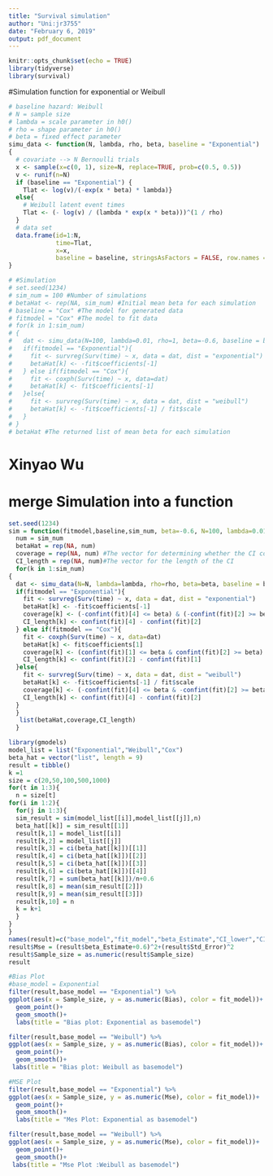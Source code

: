 ```yaml
---
title: "Survival simulation"
author: "Uni:jr3755"
date: "February 6, 2019"
output: pdf_document
---
```


```r
knitr::opts_chunk$set(echo = TRUE)
library(tidyverse)
library(survival)
```

#Simulation function for exponential or Weibull
```r

# baseline hazard: Weibull
# N = sample size    
# lambda = scale parameter in h0()
# rho = shape parameter in h0()
# beta = fixed effect parameter
simu_data <- function(N, lambda, rho, beta, baseline = "Exponential")
{
  # covariate --> N Bernoulli trials
  x <- sample(x=c(0, 1), size=N, replace=TRUE, prob=c(0.5, 0.5))
  v <- runif(n=N)
  if (baseline == "Exponential") {
    Tlat <- log(v)/(-exp(x * beta) * lambda)}
  else{
    # Weibull latent event times
    Tlat <- (- log(v) / (lambda * exp(x * beta)))^(1 / rho)
  }
  # data set
  data.frame(id=1:N,
             time=Tlat,
             x=x,
             baseline = baseline, stringsAsFactors = FALSE, row.names = NULL)
}
```


```r
# #Simulation
# set.seed(1234)
# sim_num = 100 #Number of simulations
# betaHat <- rep(NA, sim_num) #Initial mean beta for each simulation
# baseline = "Cox" #The model for generated data
# fitmodel = "Cox" #The model to fit data
# for(k in 1:sim_num)
# {
#   dat <- simu_data(N=100, lambda=0.01, rho=1, beta=-0.6, baseline = baseline)
#   if(fitmodel == "Exponential"){
#     fit <- survreg(Surv(time) ~ x, data = dat, dist = "exponential")
#     betaHat[k] <- -fit$coefficients[-1]
#   } else if(fitmodel == "Cox"){
#     fit <- coxph(Surv(time) ~ x, data=dat)
#     betaHat[k] <- fit$coefficients[-1]
#   }else{
#     fit <- survreg(Surv(time) ~ x, data = dat, dist = "weibull")
#     betaHat[k] <- -fit$coefficients[-1] / fit$scale
#   }
# }
# betaHat #The returned list of mean beta for each simulation
```

# Xinyao Wu 
# merge Simulation into a function
```r
set.seed(1234)
sim = function(fitmodel,baseline,sim_num, beta=-0.6, N=100, lambda=0.01, rho=1){
  num = sim_num
  betaHat = rep(NA, num) 
  coverage = rep(NA, num) #The vector for determining whether the CI cover true value of estimate
  CI_length = rep(NA, num)#The vector for the length of the CI
  for(k in 1:sim_num)
{
  dat <- simu_data(N=N, lambda=lambda, rho=rho, beta=beta, baseline = baseline)
  if(fitmodel == "Exponential"){
    fit <- survreg(Surv(time) ~ x, data = dat, dist = "exponential")
    betaHat[k] <- -fit$coefficients[-1]
    coverage[k] <- (-confint(fit)[4] <= beta) & (-confint(fit)[2] >= beta)
    CI_length[k] <- confint(fit)[4] - confint(fit)[2]
  } else if(fitmodel == "Cox"){
    fit <- coxph(Surv(time) ~ x, data=dat)
    betaHat[k] <- fit$coefficients[1]
    coverage[k] <- (confint(fit)[1] <= beta & confint(fit)[2] >= beta)
    CI_length[k] <- confint(fit)[2] - confint(fit)[1]
  }else{
    fit <- survreg(Surv(time) ~ x, data = dat, dist = "weibull")
    betaHat[k] <- -fit$coefficients[-1] / fit$scale
    coverage[k] <- (-confint(fit)[4] <= beta & -confint(fit)[2] >= beta)
    CI_length[k] <- confint(fit)[4] - confint(fit)[2]
  }
  }
   list(betaHat,coverage,CI_length)
  }
```


```r
library(gmodels)
model_list = list("Exponential","Weibull","Cox")
beta_hat = vector("list", length = 9)
result = tibble()
k =1
size = c(20,50,100,500,1000)
for(t in 1:3){
  n = size[t]
for(i in 1:2){
  for(j in 1:3){
  sim_result = sim(model_list[[i]],model_list[[j]],n)
  beta_hat[[k]] = sim_result[[1]]
  result[k,1] = model_list[[i]]
  result[k,2] = model_list[[j]]
  result[k,3] = ci(beta_hat[[k]])[[1]]
  result[k,4] = ci(beta_hat[[k]])[[2]]
  result[k,5] = ci(beta_hat[[k]])[[3]]
  result[k,6] = ci(beta_hat[[k]])[[4]]
  result[k,7] = sum(beta_hat[[k]])/n+0.6
  result[k,8] = mean(sim_result[[2]])
  result[k,9] = mean(sim_result[[3]])
  result[k,10] = n
  k = k+1
  }
}
}
names(result)=c("base_model","fit_model","beta_Estimate","CI_lower","CI_upper","Std_Error","Bias","coverage","average_confidence_interval_length","Sample_size")
result$Mse = (result$beta_Estimate+0.6)^2+(result$Std_Error)^2
result$Sample_size = as.numeric(result$Sample_size)
result

```

```r
#Bias Plot
#base_model = Exponential
filter(result,base_model == "Exponential") %>% 
ggplot(aes(x = Sample_size, y = as.numeric(Bias), color = fit_model))+
  geom_point()+
  geom_smooth()+
  labs(title = "Bias plot: Exponential as basemodel")

filter(result,base_model == "Weibull") %>% 
ggplot(aes(x = Sample_size, y = as.numeric(Bias), color = fit_model))+
  geom_point()+
  geom_smooth()+
 labs(title = "Bias plot: Weibull as basemodel")

```


```r
#MSE Plot
filter(result,base_model == "Exponential") %>% 
ggplot(aes(x = Sample_size, y = as.numeric(Mse), color = fit_model))+
  geom_point()+
  geom_smooth()+
  labs(title = "Mes Plot: Exponential as basemodel")

filter(result,base_model == "Weibull") %>% 
ggplot(aes(x = Sample_size, y = as.numeric(Mse), color = fit_model))+
  geom_point()+
  geom_smooth()+
 labs(title = "Mse Plot :Weibull as basemodel")
```






